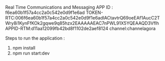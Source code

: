 Real Time Communications and Messaging
APP ID : f6ea60b1f57a4cc2a0c542e0d9f1e6ad
TOKEN-RTC:006f6ea60b1f57a4cc2a0c542e0d9f1e6adIACtavtrQ69oeEAf1AucC2TWry8i1KynFfKOk2gqwe9q85hzx2EAAAAAEAC7nPWL91X5YQEAAQD3Vflh
APPID-RTM:d11aa12099fb42bd8f1102de2aef8124
channel:channelagora


Steps to run the application :

1) npm install
2) npm run start:dev
